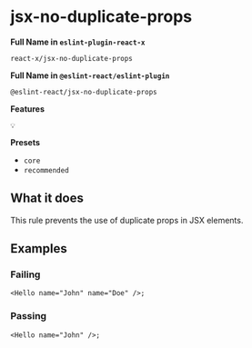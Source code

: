 # jsx-no-duplicate-props

**Full Name in `eslint-plugin-react-x`**

```plain copy
react-x/jsx-no-duplicate-props
```

**Full Name in `@eslint-react/eslint-plugin`**

```plain copy
@eslint-react/jsx-no-duplicate-props
```

**Features**

`💡`

**Presets**

- `core`
- `recommended`

## What it does

This rule prevents the use of duplicate props in JSX elements.

## Examples

### Failing

```tsx
<Hello name="John" name="Doe" />;
```

### Passing

```tsx
<Hello name="John" />;
```

